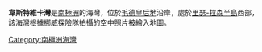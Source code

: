 {{coord|69|10|S|33|0|E|display=title}}

'''韋斯特維卡灣'''是[[南極洲|南極洲]]的海灣，位於[[毛德皇后地|毛德皇后地]]沿岸，處於[[里瑟-拉森半島|里瑟-拉森半島]]西部，該海灣根據[[挪威|挪威]]探險隊拍攝的空中照片被繪入地圖。

{{Antarctica-geo-stub}}
[[Category:南極洲海灣|Category:南極洲海灣]]